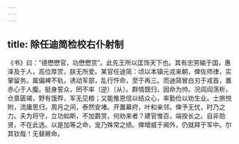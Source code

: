 ```yaml
---
---
---
```

title: 除任迪简检校右仆射制
---



《书》曰：“德懋懋官，功懋懋赏”。此先王所以匡饰天下也。其有忠劳输于国，惠泽及于人，高位厚赏，朕无所爱。某官任迪简：顷以本镇元戎来朝，俾佐师律，实掌留务。属偏裨不轨，诱动军部，乱行忤命，至于再三。而迪简冒白刃于戎首，置赤心于人腹。挺身誓众，罔不率（逆）〔从〕。群情既归，因命为帅。况闾阎荡析，仓禀匮竭，野有饿殍，军无见粮；又能推恩信以结众心，率勤俭以劝生业。士旅悦附，流庸思归，周月之间，泰然安堵。开置幕府，叶和亲邻。俾予无忧，时乃之力。夫为将守，立功如斯，不加爵赏，何劝来者？建官惟百，端揆长之。自非勋贤，不在此选。以是加等之命，宠乃殊常之绩。俾增威于阃外，仍就拜于军中。尔其钦哉！无替厥命。